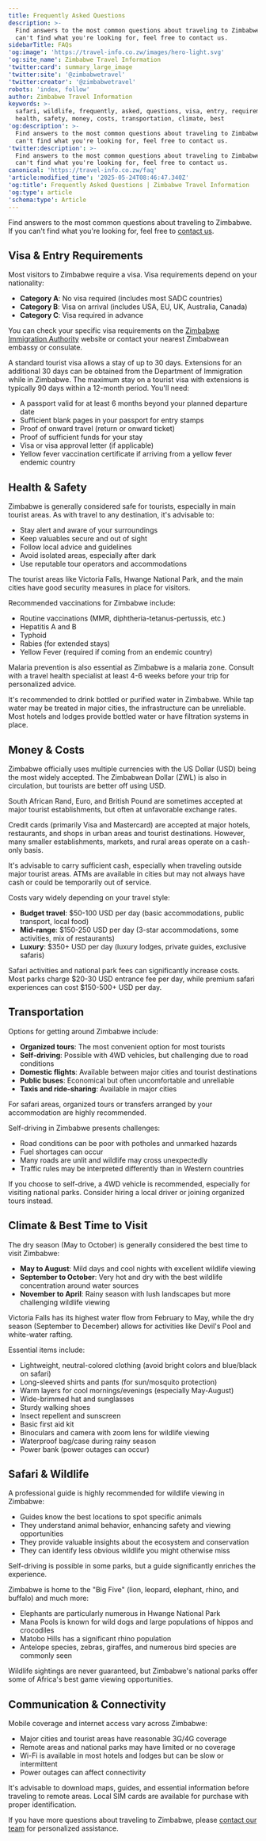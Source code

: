 ```yaml
---
title: Frequently Asked Questions
description: >-
  Find answers to the most common questions about traveling to Zimbabwe. If you
  can't find what you're looking for, feel free to contact us.
sidebarTitle: FAQs
'og:image': 'https://travel-info.co.zw/images/hero-light.svg'
'og:site_name': Zimbabwe Travel Information
'twitter:card': summary_large_image
'twitter:site': '@zimbabwetravel'
'twitter:creator': '@zimbabwetravel'
robots: 'index, follow'
author: Zimbabwe Travel Information
keywords: >-
  safari, wildlife, frequently, asked, questions, visa, entry, requirements,
  health, safety, money, costs, transportation, climate, best
'og:description': >-
  Find answers to the most common questions about traveling to Zimbabwe. If you
  can't find what you're looking for, feel free to contact us.
'twitter:description': >-
  Find answers to the most common questions about traveling to Zimbabwe. If you
  can't find what you're looking for, feel free to contact us.
canonical: 'https://travel-info.co.zw/faq'
'article:modified_time': '2025-05-24T08:46:47.340Z'
'og:title': Frequently Asked Questions | Zimbabwe Travel Information
'og:type': article
'schema:type': Article
---
```


Find answers to the most common questions about traveling to Zimbabwe. If you can't find what you're looking for, feel free to [contact us](/contact).

## Visa & Entry Requirements

<Accordion title="Do I need a visa to visit Zimbabwe?">
  Most visitors to Zimbabwe require a visa. Visa requirements depend on your nationality:
  
  - **Category A**: No visa required (includes most SADC countries)
  - **Category B**: Visa on arrival (includes USA, EU, UK, Australia, Canada)
  - **Category C**: Visa required in advance
  
  You can check your specific visa requirements on the [Zimbabwe Immigration Authority](https://www.evisa.gov.zw/) website or contact your nearest Zimbabwean embassy or consulate.
</Accordion>

<Accordion title="How long can I stay in Zimbabwe on a tourist visa?">
  A standard tourist visa allows a stay of up to 30 days. Extensions for an additional 30 days can be obtained from the Department of Immigration while in Zimbabwe. The maximum stay on a tourist visa with extensions is typically 90 days within a 12-month period.
</Accordion>

<Accordion title="What documents do I need for entry into Zimbabwe?">
  You'll need:
  
  - A passport valid for at least 6 months beyond your planned departure date
  - Sufficient blank pages in your passport for entry stamps
  - Proof of onward travel (return or onward ticket)
  - Proof of sufficient funds for your stay
  - Visa or visa approval letter (if applicable)
  - Yellow fever vaccination certificate if arriving from a yellow fever endemic country
</Accordion>

## Health & Safety

<Accordion title="Is Zimbabwe safe for tourists?">
  Zimbabwe is generally considered safe for tourists, especially in main tourist areas. As with travel to any destination, it's advisable to:
  
  - Stay alert and aware of your surroundings
  - Keep valuables secure and out of sight
  - Follow local advice and guidelines
  - Avoid isolated areas, especially after dark
  - Use reputable tour operators and accommodations
  
  The tourist areas like Victoria Falls, Hwange National Park, and the main cities have good security measures in place for visitors.
</Accordion>

<Accordion title="What vaccinations do I need for Zimbabwe?">
  Recommended vaccinations for Zimbabwe include:
  
  - Routine vaccinations (MMR, diphtheria-tetanus-pertussis, etc.)
  - Hepatitis A and B
  - Typhoid
  - Rabies (for extended stays)
  - Yellow Fever (required if coming from an endemic country)
  
  Malaria prevention is also essential as Zimbabwe is a malaria zone. Consult with a travel health specialist at least 4-6 weeks before your trip for personalized advice.
</Accordion>

<Accordion title="Is tap water safe to drink in Zimbabwe?">
  It's recommended to drink bottled or purified water in Zimbabwe. While tap water may be treated in major cities, the infrastructure can be unreliable. Most hotels and lodges provide bottled water or have filtration systems in place.
</Accordion>

## Money & Costs

<Accordion title="What currency is used in Zimbabwe?">
  Zimbabwe officially uses multiple currencies with the US Dollar (USD) being the most widely accepted. The Zimbabwean Dollar (ZWL) is also in circulation, but tourists are better off using USD.
  
  South African Rand, Euro, and British Pound are sometimes accepted at major tourist establishments, but often at unfavorable exchange rates.
</Accordion>

<Accordion title="Can I use credit cards in Zimbabwe?">
  Credit cards (primarily Visa and Mastercard) are accepted at major hotels, restaurants, and shops in urban areas and tourist destinations. However, many smaller establishments, markets, and rural areas operate on a cash-only basis.
  
  It's advisable to carry sufficient cash, especially when traveling outside major tourist areas. ATMs are available in cities but may not always have cash or could be temporarily out of service.
</Accordion>

<Accordion title="How much should I budget for a trip to Zimbabwe?">
  Costs vary widely depending on your travel style:
  
  - **Budget travel**: $50-100 USD per day (basic accommodations, public transport, local food)
  - **Mid-range**: $150-250 USD per day (3-star accommodations, some activities, mix of restaurants)
  - **Luxury**: $350+ USD per day (luxury lodges, private guides, exclusive safaris)
  
  Safari activities and national park fees can significantly increase costs. Most parks charge $20-30 USD entrance fee per day, while premium safari experiences can cost $150-500+ USD per day.
</Accordion>

## Transportation

<Accordion title="What's the best way to get around in Zimbabwe?">
  Options for getting around Zimbabwe include:
  
  - **Organized tours**: The most convenient option for most tourists
  - **Self-driving**: Possible with 4WD vehicles, but challenging due to road conditions
  - **Domestic flights**: Available between major cities and tourist destinations
  - **Public buses**: Economical but often uncomfortable and unreliable
  - **Taxis and ride-sharing**: Available in major cities
  
  For safari areas, organized tours or transfers arranged by your accommodation are highly recommended.
</Accordion>

<Accordion title="Is it safe to self-drive in Zimbabwe?">
  Self-driving in Zimbabwe presents challenges:
  
  - Road conditions can be poor with potholes and unmarked hazards
  - Fuel shortages can occur
  - Many roads are unlit and wildlife may cross unexpectedly
  - Traffic rules may be interpreted differently than in Western countries
  
  If you choose to self-drive, a 4WD vehicle is recommended, especially for visiting national parks. Consider hiring a local driver or joining organized tours instead.
</Accordion>

## Climate & Best Time to Visit

<Accordion title="When is the best time to visit Zimbabwe?">
  The dry season (May to October) is generally considered the best time to visit Zimbabwe:
  
  - **May to August**: Mild days and cool nights with excellent wildlife viewing
  - **September to October**: Very hot and dry with the best wildlife concentration around water sources
  - **November to April**: Rainy season with lush landscapes but more challenging wildlife viewing
  
  Victoria Falls has its highest water flow from February to May, while the dry season (September to December) allows for activities like Devil's Pool and white-water rafting.
</Accordion>

<Accordion title="What should I pack for a trip to Zimbabwe?">
  Essential items include:
  
  - Lightweight, neutral-colored clothing (avoid bright colors and blue/black on safari)
  - Long-sleeved shirts and pants (for sun/mosquito protection)
  - Warm layers for cool mornings/evenings (especially May-August)
  - Wide-brimmed hat and sunglasses
  - Sturdy walking shoes
  - Insect repellent and sunscreen
  - Basic first aid kit
  - Binoculars and camera with zoom lens for wildlife viewing
  - Waterproof bag/case during rainy season
  - Power bank (power outages can occur)
</Accordion>

## Safari & Wildlife

<Accordion title="Do I need a guide for wildlife viewing?">
  A professional guide is highly recommended for wildlife viewing in Zimbabwe:
  
  - Guides know the best locations to spot specific animals
  - They understand animal behavior, enhancing safety and viewing opportunities
  - They provide valuable insights about the ecosystem and conservation
  - They can identify less obvious wildlife you might otherwise miss
  
  Self-driving is possible in some parks, but a guide significantly enriches the experience.
</Accordion>

<Accordion title="What animals can I expect to see on safari in Zimbabwe?">
  Zimbabwe is home to the "Big Five" (lion, leopard, elephant, rhino, and buffalo) and much more:
  
  - Elephants are particularly numerous in Hwange National Park
  - Mana Pools is known for wild dogs and large populations of hippos and crocodiles
  - Matobo Hills has a significant rhino population
  - Antelope species, zebras, giraffes, and numerous bird species are commonly seen
  
  Wildlife sightings are never guaranteed, but Zimbabwe's national parks offer some of Africa's best game viewing opportunities.
</Accordion>

## Communication & Connectivity

<Accordion title="Is there internet and mobile phone coverage in Zimbabwe?">
  Mobile coverage and internet access vary across Zimbabwe:
  
  - Major cities and tourist areas have reasonable 3G/4G coverage
  - Remote areas and national parks may have limited or no coverage
  - Wi-Fi is available in most hotels and lodges but can be slow or intermittent
  - Power outages can affect connectivity
  
  It's advisable to download maps, guides, and essential information before traveling to remote areas. Local SIM cards are available for purchase with proper identification.
</Accordion>

If you have more questions about traveling to Zimbabwe, please [contact our team](/contact) for personalized assistance.
